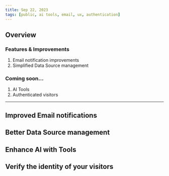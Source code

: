 ```yaml
---
title: Sep 22, 2023
tags: [public, ai tools, email, ux, authentication]
---
```


## Overview

### Features & Improvements

1. Email notification improvements
2. Simplified Data Source management

### Coming soon...

1. AI Tools
2. Authenticated visitors

---

## Improved Email notifications

## Better Data Source management

## Enhance AI with Tools

## Verify the identity of your visitors

</br>
